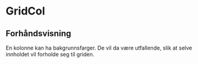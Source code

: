 
<Meta of={GridColStories} />

# GridCol

## Forhåndsvisning

<Canvas of={GridColStories.Standard} />
<Controls of={GridColStories.Standard} />

En kolonne kan ha bakgrunnsfarger. De vil da være utfallende, slik at selve innholdet vil forholde seg til griden.

<Canvas of={GridColStories.ColBackground} />
